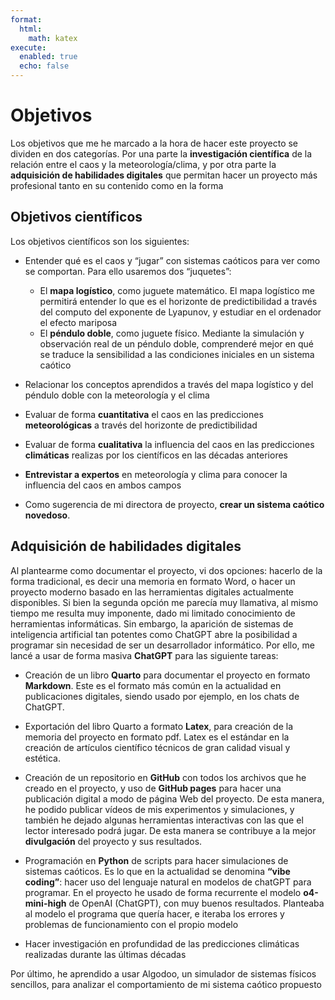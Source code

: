 ```yaml
---
format:
  html:
    math: katex
execute:
  enabled: true
  echo: false
---
```


# Objetivos

Los objetivos que me he marcado a la hora de hacer este proyecto se dividen en dos categorías. Por una parte la **investigación científica** de la relación entre el caos y la meteorología/clima, y por otra parte la **adquisición de habilidades digitales** que permitan hacer un proyecto más profesional tanto en su contenido como en la forma

## Objetivos científicos

Los objetivos científicos son los siguientes:

- Entender qué es el caos y "jugar" con sistemas caóticos para ver como se comportan. Para ello usaremos dos "juquetes":
  - El **mapa logístico**, como juguete matemático. El mapa logístico me permitirá entender lo que es el horizonte de predictibilidad a través del computo del exponente de Lyapunov, y estudiar en el ordenador el efecto mariposa
  - El **péndulo doble**, como juguete físico. Mediante la simulación y observación real de un péndulo doble, comprenderé mejor en qué se traduce la sensibilidad a las condiciones iniciales en un sistema caótico

- Relacionar los conceptos aprendidos a través del mapa logístico y del péndulo doble con la meteorología y el clima

- Evaluar de forma **cuantitativa** el caos en las predicciones **meteorológicas** a través del horizonte de predictibilidad

- Evaluar de forma **cualitativa** la influencia del caos en las predicciones **climáticas** realizas por los científicos en las décadas anteriores

- **Entrevistar a expertos** en meteorología y clima para conocer la influencia del caos en ambos campos

- Como sugerencia de mi directora de proyecto, **crear un sistema caótico novedoso**.


## Adquisición de habilidades digitales

Al plantearme como documentar el proyecto, vi dos opciones: hacerlo de la forma tradicional, es decir una memoria en formato Word, o hacer un proyecto moderno basado en las herramientas digitales actualmente disponibles. Si bien la segunda opción me parecía muy llamativa, al mismo tiempo me resulta muy imponente, dado mi limitado conocimiento de herramientas informáticas. Sin embargo, la aparición de sistemas de inteligencia artificial tan potentes como ChatGPT abre la posibilidad a programar sin necesidad de ser un desarrollador informático. Por ello, me lancé a usar de forma masiva **ChatGPT** para las siguiente tareas:

- Creación de un libro **Quarto** para documentar el proyecto en formato **Markdown**. Este es el formato más común en la actualidad en publicaciones digitales, siendo usado por ejemplo, en los chats de ChatGPT.

- Exportación del libro Quarto a formato **Latex**, para creación de la memoria del proyecto en formato pdf. Latex es el estándar en la creación de artículos científico técnicos de gran calidad visual y estética. 

- Creación de un repositorio en **GitHub** con todos los archivos que he creado en el proyecto, y uso de **GitHub pages** para hacer una publicación digital a modo de página Web del proyecto. De esta manera, he podido publicar vídeos de mis experimentos y simulaciones, y también he dejado algunas herramientas interactivas con las que el lector interesado podrá jugar. De esta manera se contribuye a la mejor **divulgación** del proyecto y sus resultados.

- Programación en **Python** de scripts para hacer simulaciones de sistemas caóticos. Es lo que en la actualidad se denomina **"vibe coding"**: hacer uso del lenguaje natural en modelos de chatGPT para programar. En el proyecto he usado de forma recurrente el modelo **o4-mini-high** de OpenAI (ChatGPT), con muy buenos resultados. Planteaba al modelo el programa que quería hacer, e iteraba los errores y problemas de funcionamiento con el propio modelo

- Hacer investigación en profundidad de las predicciones climáticas realizadas durante las últimas décadas

Por último, he aprendido a usar Algodoo, un simulador de sistemas físicos sencillos, para analizar el comportamiento de mi sistema caótico propuesto